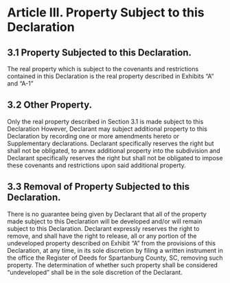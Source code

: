# Article III. Property Subject to this Declaration

## 3.1 Property Subjected to this Declaration.
The real property which is subject to the covenants and restrictions contained in this Declaration is the real property described in Exhibits "A" and "A-1"

## 3.2 Other Property.
Only the real property described in Section 3.1 is made subject to this Declaration However, Declarant may subject additional property to this Declaration by recording one or more amendments hereto or Supplementary declarations. Declarant specifically reserves the right but shall not be obligated, to annex additional property into the subdivision and Declarant specifically reserves the right but shall not be obligated to impose these covenants and restrictions upon said additional property.

## 3.3 Removal of Property Subjected to this Declaration.
There is no guarantee being given by Declarant that all of the property made subject to this Declaration will be developed and/or will remain subject to this Declaration. Declarant expressly reserves the right to remove, and shall have the right to release, all or any portion of the undeveloped property described on Exhibit "A" from the provisions of this Declaration, at any time, in its sole discretion by filing a written instrument in the office the Register of Deeds for Spartanburg County, SC, removing such property. The determination of whether such property shall be considered "undeveloped" shall be in the sole discretion of the Declarant.